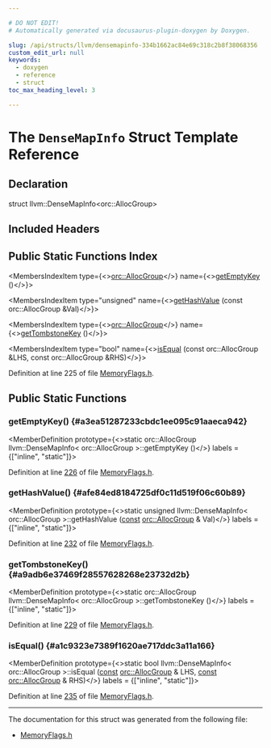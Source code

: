 ```yaml
---

# DO NOT EDIT!
# Automatically generated via docusaurus-plugin-doxygen by Doxygen.

slug: /api/structs/llvm/densemapinfo-334b1662ac84e69c318c2b8f38068356
custom_edit_url: null
keywords:
  - doxygen
  - reference
  - struct
toc_max_heading_level: 3

---
```





# The `DenseMapInfo` Struct Template Reference

<DoxygenPage pluginConfig={pluginConfig}>



## Declaration

<CodeBlock>struct llvm::DenseMapInfo&lt;orc::AllocGroup&gt;</CodeBlock>

## Included Headers

<IncludesList>
<IncludesListItem
  filePath="llvm/ExecutionEngine/Orc/Shared/MemoryFlags.h"
  permalink="/docs/api/files/include/include/llvm/include/llvm/executionengine/include/llvm/executionengine/orc/include/llvm/executionengine/orc/shared/memoryflags-h"
  isLocal="true" />
</IncludesList>

## Public Static Functions Index

<MembersIndex>

<MembersIndexItem
  type={<><a href="/docs/api/classes/llvm/orc/allocgroup">orc::AllocGroup</a></>}
  name={<><a href="#a3ea51287233cbdc1ee095c91aaeca942">getEmptyKey</a> ()</>}>
</MembersIndexItem>

<MembersIndexItem
  type="unsigned"
  name={<><a href="#afe84ed8184725df0c11d519f06c60b89">getHashValue</a> (const orc::AllocGroup &amp;Val)</>}>
</MembersIndexItem>

<MembersIndexItem
  type={<><a href="/docs/api/classes/llvm/orc/allocgroup">orc::AllocGroup</a></>}
  name={<><a href="#a9adb6e37469f28557628268e23732d2b">getTombstoneKey</a> ()</>}>
</MembersIndexItem>

<MembersIndexItem
  type="bool"
  name={<><a href="#a1c9323e7389f1620ae717ddc3a11a166">isEqual</a> (const orc::AllocGroup &amp;LHS, const orc::AllocGroup &amp;RHS)</>}>
</MembersIndexItem>

</MembersIndex>


Definition at line 225 of file <a href="/docs/api/files/include/include/llvm/include/llvm/executionengine/include/llvm/executionengine/orc/include/llvm/executionengine/orc/shared/memoryflags-h">MemoryFlags.h</a>.

<SectionDefinition>

## Public Static Functions

### getEmptyKey() {#a3ea51287233cbdc1ee095c91aaeca942}

<MemberDefinition
  prototype={<>static orc::AllocGroup llvm::DenseMapInfo&lt; orc::AllocGroup &gt;::getEmptyKey ()</>}
  labels = {["inline", "static"]}>

Definition at line <a href="/docs/api/files/include/include/llvm/include/llvm/executionengine/include/llvm/executionengine/orc/include/llvm/executionengine/orc/shared/memoryflags-h/#l00226">226</a> of file <a href="/docs/api/files/include/include/llvm/include/llvm/executionengine/include/llvm/executionengine/orc/include/llvm/executionengine/orc/shared/memoryflags-h">MemoryFlags.h</a>.
</MemberDefinition>

### getHashValue() {#afe84ed8184725df0c11d519f06c60b89}

<MemberDefinition
  prototype={<>static unsigned llvm::DenseMapInfo&lt; orc::AllocGroup &gt;::getHashValue (<a href="/docs/api/files/lib/lib/target/lib/target/aarch64/aarch64promoteconstant-cpp/#a90f8350fecae261c25be85d38b451bff">const</a> <a href="/docs/api/classes/llvm/orc/allocgroup">orc::AllocGroup</a> &amp; Val)</>}
  labels = {["inline", "static"]}>

Definition at line <a href="/docs/api/files/include/include/llvm/include/llvm/executionengine/include/llvm/executionengine/orc/include/llvm/executionengine/orc/shared/memoryflags-h/#l00232">232</a> of file <a href="/docs/api/files/include/include/llvm/include/llvm/executionengine/include/llvm/executionengine/orc/include/llvm/executionengine/orc/shared/memoryflags-h">MemoryFlags.h</a>.
</MemberDefinition>

### getTombstoneKey() {#a9adb6e37469f28557628268e23732d2b}

<MemberDefinition
  prototype={<>static orc::AllocGroup llvm::DenseMapInfo&lt; orc::AllocGroup &gt;::getTombstoneKey ()</>}
  labels = {["inline", "static"]}>

Definition at line <a href="/docs/api/files/include/include/llvm/include/llvm/executionengine/include/llvm/executionengine/orc/include/llvm/executionengine/orc/shared/memoryflags-h/#l00229">229</a> of file <a href="/docs/api/files/include/include/llvm/include/llvm/executionengine/include/llvm/executionengine/orc/include/llvm/executionengine/orc/shared/memoryflags-h">MemoryFlags.h</a>.
</MemberDefinition>

### isEqual() {#a1c9323e7389f1620ae717ddc3a11a166}

<MemberDefinition
  prototype={<>static bool llvm::DenseMapInfo&lt; orc::AllocGroup &gt;::isEqual (<a href="/docs/api/files/lib/lib/target/lib/target/aarch64/aarch64promoteconstant-cpp/#a90f8350fecae261c25be85d38b451bff">const</a> <a href="/docs/api/classes/llvm/orc/allocgroup">orc::AllocGroup</a> &amp; LHS, <a href="/docs/api/files/lib/lib/target/lib/target/aarch64/aarch64promoteconstant-cpp/#a90f8350fecae261c25be85d38b451bff">const</a> <a href="/docs/api/classes/llvm/orc/allocgroup">orc::AllocGroup</a> &amp; RHS)</>}
  labels = {["inline", "static"]}>

Definition at line <a href="/docs/api/files/include/include/llvm/include/llvm/executionengine/include/llvm/executionengine/orc/include/llvm/executionengine/orc/shared/memoryflags-h/#l00235">235</a> of file <a href="/docs/api/files/include/include/llvm/include/llvm/executionengine/include/llvm/executionengine/orc/include/llvm/executionengine/orc/shared/memoryflags-h">MemoryFlags.h</a>.
</MemberDefinition>

</SectionDefinition>

<hr/>

The documentation for this struct was generated from the following file:

<ul>
<li><a href="/docs/api/files/include/include/llvm/include/llvm/executionengine/include/llvm/executionengine/orc/include/llvm/executionengine/orc/shared/memoryflags-h">MemoryFlags.h</a></li>
</ul>

</DoxygenPage>
